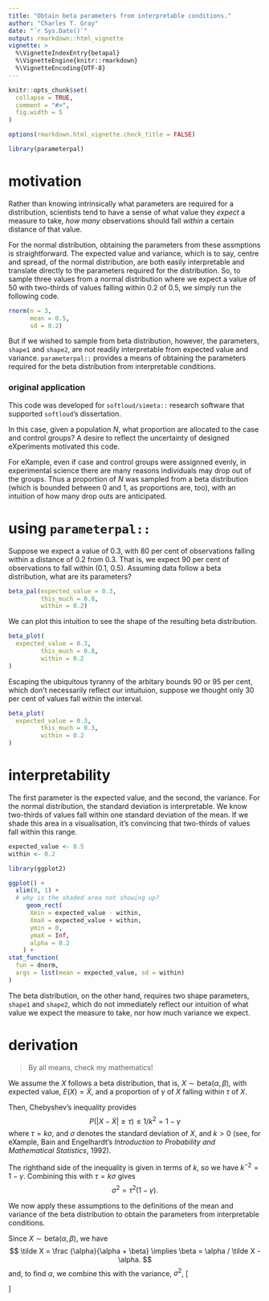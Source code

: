 ```yaml
---
title: "Obtain beta parameters from interpretable conditions."
author: "Charles T. Gray"
date: "`r Sys.Date()`"
output: rmarkdown::html_vignette
vignette: >
  %\VignetteIndexEntry{betapal}
  %\VignetteEngine{knitr::rmarkdown}
  %\VignetteEncoding{UTF-8}
---
```


```r
knitr::opts_chunk$set(
  collapse = TRUE,
  comment = "#>",
  fig.width = 5
)

options(rmarkdown.html_vignette.check_title = FALSE)

```

```r
library(parameterpal)
```


# motivation

Rather than knowing intrinsically what parameters are required for a distribution, scientists tend to have a sense of what value they *expect* a measure to take, *how many* observations should fall *within* a certain distance of that value. 

For the normal distribution, obtaining the parameters from these assmptions is straightforward. The expected value and variance, which is to say, centre and spread, of the normal distribution, are both easily interpretable and translate directly to the parameters required for the distribution. So,  to sample three values from a normal distribution where we expect a value of 50 with two-thirds of values falling within 0.2 of 0.5, we simply run the following code.

```r
rnorm(n = 3, 
      mean = 0.5,
      sd = 0.2)

```


But if we wished to sample from beta distribution, however, the parameters, `shape1` and `shape2`, are not readily interpretable from expected value and variance. `parameterpal::` provides a means of obtaining the parameters required  for the beta distribution from interpretable conditions. 

### original application

This code was developed for `softloud/simeta::` research software that supported `softloud`'s dissertation. 

In this case, given a population $N$, what proportion are allocated to the case and control groups? A desire to reflect the uncertainty of designed eXperiments motivated this code. 

For eXample, even if case and control groups were assignned evenly, in experimental science there are many reasons individuals may drop out of the groups. Thus a proportion of $N$ was sampled from a beta distribution (which is bounded between 0 and 1, as proportions are, too), with an intuition of how many drop outs are anticipated.

# using `parameterpal::` 

Suppose we expect a value of 0.3, with 80 per cent of observations falling within a distance of 0.2 from 0.3. That is, we expect 90 per cent of observations to fall within (0.1, 0.5). Assuming data follow a beta distribution, what are its parameters? 

```r
beta_pal(expected_value = 0.3,
         this_much = 0.8,
         within = 0.2)

```

We can plot this intuition to see the shape of the resulting beta distribution.

```r
beta_plot(
  expected_value = 0.3,
         this_much = 0.8,
         within = 0.2
)

```

Escaping the ubiquitous tyranny of the arbitary bounds 90 or 95 per cent, which don't necessarily reflect our intuituion, suppose we thought only 30 per cent of values fall within the interval. 

```r
beta_plot(
  expected_value = 0.3,
         this_much = 0.3,
         within = 0.2
)

```


# interpretability

The first parameter is the expected value, and the second, the variance. For the normal distribution, the standard deviation is interpretable. We know two-thirds of values fall within one standard deviation of the mean. If we shade this area in a visualisation, it's convincing that two-thirds of values fall within this range.

```r
expected_value <- 0.5
within <- 0.2

library(ggplot2)

ggplot() +
  xlim(0, 1) +
  # why is the shaded area not showing up?
     geom_rect(
      Xmin = expected_value - within,
      XmaX = expected_value + within,
      ymin = 0,
      ymaX = Inf,
      alpha = 0.2
    ) +
stat_function(
  fun = dnorm,
  args = list(mean = expected_value, sd = within)
)


```

The beta distribution, on the other hand, requires two shape parameters, `shape1` and `shape2`, which do not immediately reflect our intuition of what value we expect the measure to take, nor how much variance we expect.

# derivation 

> By all means, check my mathematics! 

We assume the $X$ follows a beta distribution, that is, $X \sim \textrm{beta}(\alpha, \beta)$, with expected value, $E(X) = \tilde X$, and a proportion of $\gamma$ of $X$ falling within $\tau$ of $X$. 

Then, Chebyshev's inequality provides
$$
P(|X - \tilde X| \geqslant \tau) \leqslant 1/k^2 = 1 - \gamma
$$
where $\tau = k\sigma$, and $\sigma$ denotes the standard deviation of $X$, and $k > 0$ (see, for eXample, Bain and Engelhardt's *Introduction to Probability and Mathematical Statistics*, 1992). 

The righthand side of the inequality is given in terms of $k$, so we have $k^{-2}=1-\gamma$. Combining this with $\tau = k \sigma$ gives
$$
\sigma^2 = \tau^2(1-\gamma).
$$

We now apply these assumptions to the definitions of the mean and variance of the beta distribution to obtain the parameters from interpretable conditions.

Since $X \sim \mathrm{beta}(\alpha, \beta)$, we have 
$$
\tilde X = \frac {\alpha}{\alpha + \beta} \implies \beta = \alpha / \tilde X - \alpha.
$$
and, to find $\alpha$, we combine this with the variance, $\sigma^2$,
\[
\begin{array}{rrclc}
& \sigma^2  & = & \frac{\alpha\beta}{(\alpha + \beta)^2 (\alpha + \beta + 1)} & \\
\implies & \sigma^2 & = & \frac{\alpha(\alpha/\tilde X -  \alpha)}{(\alpha + \alpha/\tilde X - \alpha)^2(\alpha + \alpha / \tilde X - \alpha + 1)}& \text{as } \beta  = \alpha / \tilde X - \alpha\\
\implies & \tau^2 (1 - \gamma) & = & \frac{\alpha^2(1/\tilde X - 1)}{\alpha^2/\tilde X^2(\alpha/\tilde X + 1)}& \text{as } \sigma^2 = \tau^2(1-\gamma)\\
\implies & \alpha / \tilde X + 1 & = & \frac{\tilde X^2(1/\tilde X - 1)}{\tau^2(1 - \gamma)}&\\
\implies & \alpha &=& \tilde X \left [ \frac{\tilde X^2 (1 / \overline X - 1)}{\tau^2(1 - \gamma)} - 1]\right]&,
\end{array}
\]

